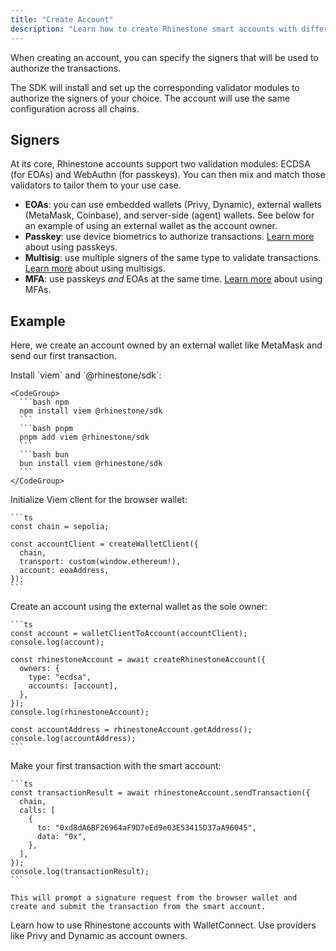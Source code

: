```yaml
---
title: "Create Account"
description: "Learn how to create Rhinestone smart accounts with different signer types for various use cases."
---
```


When creating an account, you can specify the signers that will be used to authorize the transactions.

The SDK will install and set up the corresponding validator modules to authorize the signers of your choice. The account will use the same configuration across all chains.

## Signers

At its core, Rhinestone accounts support two validation modules: ECDSA (for EOAs) and WebAuthn (for passkeys). You can then mix and match those validators to tailor them to your use case.

* **EOAs**: you can use embedded wallets (Privy, Dynamic), external wallets (MetaMask, Coinbase), and server-side (agent) wallets. See below for an example of using an external wallet as the account owner.
* **Passkey**: use device biometrics to authorize transactions. [Learn more](./passkeys) about using passkeys.
* **Multisig**: use multiple signers of the same type to validate transactions. [Learn more](./multisig) about using multisigs.
* **MFA**: use passkeys _and_ EOAs at the same time. [Learn more](../advanced/multi-factor-authentication) about using MFAs.

## Example

Here, we create an account owned by an external wallet like MetaMask and send our first transaction.

<Steps>
  <Step title="Install dependencies">
    Install `viem` and `@rhinestone/sdk`:

    <CodeGroup>
      ```bash npm
      npm install viem @rhinestone/sdk
      ```
      ```bash pnpm
      pnpm add viem @rhinestone/sdk
      ```
      ```bash bun
      bun install viem @rhinestone/sdk
      ```
    </CodeGroup>
  </Step>
  <Step title="Initialize Viem">
    Initialize Viem client for the browser wallet:

    ```ts
    const chain = sepolia;

    const accountClient = createWalletClient({
      chain,
      transport: custom(window.ethereum!),
      account: eoaAddress,
    });
    ```
  </Step>
  <Step title="Initialize Rhinestone account">
    Create an account using the external wallet as the sole owner:

    ```ts
    const account = walletClientToAccount(accountClient);
    console.log(account);

    const rhinestoneAccount = await createRhinestoneAccount({
      owners: {
        type: "ecdsa",
        accounts: [account],
      },
    });
    console.log(rhinestoneAccount);

    const accountAddress = rhinestoneAccount.getAddress();
    console.log(accountAddress);
    ```
  </Step>
  <Step title="Make a transaction">
    Make your first transaction with the smart account:

    ```ts
    const transactionResult = await rhinestoneAccount.sendTransaction({
      chain,
      calls: [
        {
          to: "0xd8dA6BF26964aF9D7eEd9e03E53415D37aA96045",
          data: "0x",
        },
      ],
    });
    console.log(transactionResult);
    ```

    This will prompt a signature request from the browser wallet and create and submit the transaction from the smart account. 
  </Step>
</Steps>

<Columns cols={2}>
  <Card title="External Wallets" icon="globe" href="./signers/external-wallet-signer">
    Learn how to use Rhinestone accounts with WalletConnect.
  </Card>

  <Card title="Embedded Wallets" icon="wallet-cards" href="./signers/privy">
    Use providers like Privy and Dynamic as account owners.
  </Card>
</Columns>

